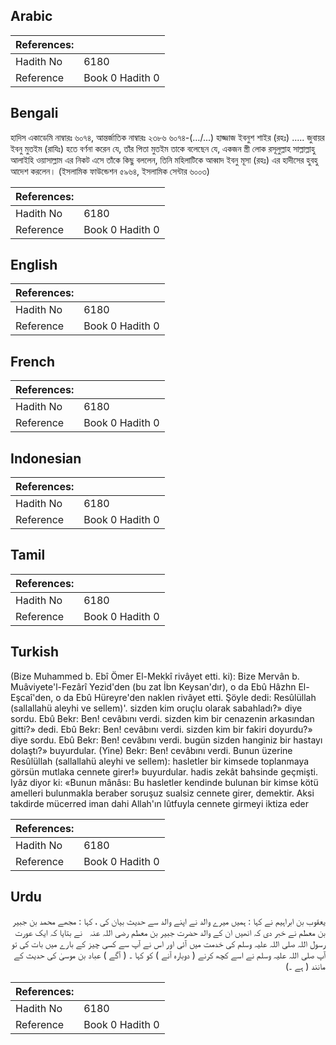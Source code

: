 ## Arabic


<div dir="rtl" lang="ar" style={{fontSize:'larger',backgroundColor:'#f8f9fa',padding:20}}>

</div>
<div style={{backgroundColor:'#f8f9fa',padding:20, marginBottom: 10}}><table> <thead> <tr> <th>References:</th> <th></th> </tr> </thead> <tbody><tr><td>Hadith No</td><td>6180</td></tr><tr><td>Reference</td><td>Book 0 Hadith 0</td></tr></tbody></table></div>

## Bengali


<div dir="ltr" lang="bn" style={{fontSize:'larger',backgroundColor:'#f8f9fa',padding:20}}>
হাদিস একাডেমি নাম্বারঃ ৬০৭৪, আন্তর্জাতিক নাম্বারঃ ২৩৮৬ ৬০৭৪-(…/...) হাজ্জাজ ইবনুশ শাইর (রহঃ) ..... জুবায়র ইবনু মুতইম (রাযিঃ) হতে বর্ণনা করেন যে, তাঁর পিতা মুতইম তাকে বলেছেন যে, একজন স্ত্রী লোক রসূলুল্লাহ সাল্লাল্লাহু আলাইহি ওয়াসাল্লাম এর নিকট এসে তাঁকে কিছু বললেন, তিনি মহিলাটিকে আব্বাদ ইবনু মূসা (রহঃ) এর হাদীসের হুবহু আদেশ করলেন। (ইসলামিক ফাউন্ডেশন ৫৯৬৪, ইসলামিক সেন্টার ৬০০৩)
</div>
<div style={{backgroundColor:'#f8f9fa',padding:20, marginBottom: 10}}><table> <thead> <tr> <th>References:</th> <th></th> </tr> </thead> <tbody><tr><td>Hadith No</td><td>6180</td></tr><tr><td>Reference</td><td>Book 0 Hadith 0</td></tr></tbody></table></div>

## English


<div dir="ltr" lang="en" style={{fontSize:'larger',backgroundColor:'#f8f9fa',padding:20}}>

</div>
<div style={{backgroundColor:'#f8f9fa',padding:20, marginBottom: 10}}><table> <thead> <tr> <th>References:</th> <th></th> </tr> </thead> <tbody><tr><td>Hadith No</td><td>6180</td></tr><tr><td>Reference</td><td>Book 0 Hadith 0</td></tr></tbody></table></div>

## French


<div dir="ltr" lang="fr" style={{fontSize:'larger',backgroundColor:'#f8f9fa',padding:20}}>

</div>
<div style={{backgroundColor:'#f8f9fa',padding:20, marginBottom: 10}}><table> <thead> <tr> <th>References:</th> <th></th> </tr> </thead> <tbody><tr><td>Hadith No</td><td>6180</td></tr><tr><td>Reference</td><td>Book 0 Hadith 0</td></tr></tbody></table></div>

## Indonesian


<div dir="ltr" lang="id" style={{fontSize:'larger',backgroundColor:'#f8f9fa',padding:20}}>

</div>
<div style={{backgroundColor:'#f8f9fa',padding:20, marginBottom: 10}}><table> <thead> <tr> <th>References:</th> <th></th> </tr> </thead> <tbody><tr><td>Hadith No</td><td>6180</td></tr><tr><td>Reference</td><td>Book 0 Hadith 0</td></tr></tbody></table></div>

## Tamil


<div dir="ltr" lang="ta" style={{fontSize:'larger',backgroundColor:'#f8f9fa',padding:20}}>

</div>
<div style={{backgroundColor:'#f8f9fa',padding:20, marginBottom: 10}}><table> <thead> <tr> <th>References:</th> <th></th> </tr> </thead> <tbody><tr><td>Hadith No</td><td>6180</td></tr><tr><td>Reference</td><td>Book 0 Hadith 0</td></tr></tbody></table></div>

## Turkish


<div dir="ltr" lang="tr" style={{fontSize:'larger',backgroundColor:'#f8f9fa',padding:20}}>
(Bize Muhammed b. Ebî Ömer El-Mekkî rivâyet etti. ki): Bize Mervân b. Muâviyete'l-Fezârî Yezid'den (bu zat İbn Keysan'dır), o da Ebû Hâzhn El-Eşcaî'den, o da Ebû Hüreyre'den naklen rivâyet etti. Şöyle dedi: Resûlüllah (sallallahü aleyhi ve sellem)'. sizden kim oruçlu olarak sabahladı?» diye sordu. Ebû Bekr: Ben! cevâbını verdi. sizden kim bir cenazenin arkasından gitti?» dedi. Ebû Bekr: Ben! cevâbını verdi. sizden kim bir fakiri doyurdu?» diye sordu. Ebû Bekr: Ben! cevâbını verdi. bugün sizden hanginiz bir hastayı dolaştı?» buyurdular. (Yine) Bekr: Ben! cevâbını verdi. Bunun üzerine Resûlüllah (sallallahü aleyhi ve sellem): hasletler bir kimsede toplanmaya görsün mutlaka cennete girer!» buyurdular. hadis zekât bahsinde geçmişti. Iyâz diyor ki: «Bunun mânâsı: Bu hasletler kendinde bulunan bir kimse kötü amelleri bulunmakla beraber soruşuz sualsiz cennete girer, demektir. Aksi takdirde mücerred iman dahi Allah'ın lûtfuyla cennete girmeyi iktiza eder
</div>
<div style={{backgroundColor:'#f8f9fa',padding:20, marginBottom: 10}}><table> <thead> <tr> <th>References:</th> <th></th> </tr> </thead> <tbody><tr><td>Hadith No</td><td>6180</td></tr><tr><td>Reference</td><td>Book 0 Hadith 0</td></tr></tbody></table></div>

## Urdu


<div dir="rtl" lang="ur" style={{fontSize:'larger',backgroundColor:'#f8f9fa',padding:20}}>
یعقوب بن ابراہیم نے کہا : ہمیں میرے والد نے اپنے والد سے حدیث بیان کی ، کہا : مجھے محمد بن جبیر بن معطم نے خبر دی کہ انھیں ان کے والد حضرت جبیر بن معطم ‌رضی ‌اللہ ‌عنہ ‌ ‌ نے بتایا کہ ایک عورت رسول اللہ صلی اللہ علیہ وسلم کی خدمت میں آئی اور اس نے آپ سے کسی چیز کے بارے میں بات کی تو آپ صلی اللہ علیہ وسلم نے اسے کچھ کرنے ( دوبارہ آنے ) کو کہا ۔ ( آگے ) عباد بن موسیٰ کی حدیث کے مانند ( ہے ۔)
</div>
<div style={{backgroundColor:'#f8f9fa',padding:20, marginBottom: 10}}><table> <thead> <tr> <th>References:</th> <th></th> </tr> </thead> <tbody><tr><td>Hadith No</td><td>6180</td></tr><tr><td>Reference</td><td>Book 0 Hadith 0</td></tr></tbody></table></div>